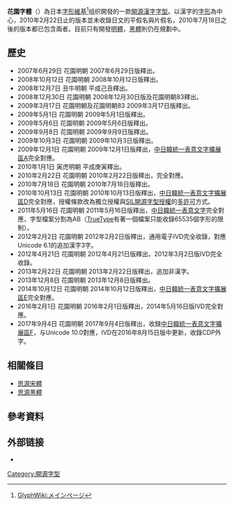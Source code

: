{{refimprove|time=2017-11-02T22:33:45+00:00}}
{{trivia|time=2017-11-02T22:33:45+00:00}}
{{NoteTA
|G1=IT
}}

{{Infobox Software
| name                   = 花園字體
| name_ol                = {{lang|ja|花園フォント}}
| logo                   = 
| screenshot             = 
| caption                = 
| collapsible            = 
| author                 = 上地宏一
| developer              = 
| released               = {{release date and age|2007|06|29}}
| latest release version = 2017年9月4日版
| latest release date    = {{release date and age|2017|9|4}}
| latest preview version = 
| latest preview date    = 
| frequently updated     = 
| programming language   = 
| operating system       = 
| platform               = 
| size                   = 
| language               = 日語
| status                 = 運行中
| genre                  = 字型
| license                = 花園字體授權<br>[[SIL开源字体授权|SIL OFL]]（[[多許可|多許可]]）
| website                = http://fonts.jp/hanazono/
}}

'''花園字體'''（{{lang-ja|'''花園フォント'''}}）為日本[[字形維基|字形維基]]<ref>[[jaglyphwiki:GlyphWiki:メインページ|GlyphWiki:メインページ]]</ref>组织開發的一款[[开放源代码|開源]][[漢字|漢字]][[字型|字型]]。以漢字的[[字形|字形]]為中心，2010年2月22日止的版本並未收錄日文的平假名與片假名，2010年7月18日之後的版本都已包含兩者。目前只有開發[[宋体|明體]]，[[黑体_(字体)|黑體]]則仍在規劃中。

== 歷史 ==
* 2007年6月29日 花園明朝 2007年6月29日版釋出。
* 2008年10月12日 花園明朝 2008年10月12日版釋出。
* 2008年12月7日 丑牛明朝 平成己丑釋出。
* 2008年12月30日 花園明朝 2008年12月30日版及花園明朝83釋出。
* 2009年3月17日 花園明朝及花園明朝83 2009年3月17日版釋出。
* 2009年5月1日 花園明朝 2009年5月1日版釋出。
* 2009年5月6日 花園明朝 2009年5月6日版釋出。
* 2009年9月8日 花園明朝 2009年9月9日版釋出。
* 2009年10月3日 花園明朝 2009年10月3日版釋出。
* 2009年12月1日 花園明朝 2009年12月1日版釋出，[[中日韓統一表意文字擴展區A|中日韓統一表意文字擴展區A]]完全對應。
* 2010年1月1日 寅虎明朝 平成庚寅釋出。
* 2010年2月22日 花園明朝 2010年2月22日版釋出，{{tsl|ja|異体字セレクタ|異體字選擇|IVD}}完全對應。
* 2010年7月18日 花園明朝 2010年7月18日版釋出。
* 2010年10月13日 花園明朝 2010年10月13日版釋出，[[中日韓統一表意文字擴展區D|中日韓統一表意文字擴展區D]]完全對應，授權條款改為獨立授權與[[SIL开源字体授权|SIL開源字型授權]]的[[多許可|多許可]]方式。
* 2011年5月16日 花園明朝 2011年5月16日版釋出，[[中日韓統一表意文字|中日韓統一表意文字]]完全對應，字型檔案分割為AB（[[TrueType|TrueType]]有著一個檔案只能收錄65535個字形的限制）。
* 2012年2月2日 花園明朝 2012年2月2日版釋出，通用電子IVD完全收錄，對應Unicode 6.1的追加漢字3字。
* 2012年4月21日 花園明朝 2012年4月21日版釋出，2012年3月2日版IVD完全收錄。
* 2013年2月22日 花園明朝 2013年2月22日版釋出，追加非漢字。
* 2013年12月8日 花園明朝 2013年12月8日版釋出。
* 2014年10月12日 花園明朝 2014年10月12日版釋出，[[中日韓統一表意文字擴展區E|中日韓統一表意文字擴展區E]]完全對應。
* 2016年2月1日 花園明朝 2016年2月1日版釋出，2014年5月16日版IVD完全對應。
* 2017年9月4日 花園明朝 2017年9月4日版釋出，收録[[中日韓統一表意文字擴展區F|中日韓統一表意文字擴展區F]]，与Unicode 10.0對應，IVD在2016年8月15日版中更新，收錄CDP外字。

== 相關條目 ==
*[[思源宋體|思源宋體]]
*[[思源黑體|思源黑體]]

== 參考資料 ==
{{reflist}}

==外部链接==
*{{官方网站|http://fonts.jp/hanazono/}}{{ja}}{{en}}{{zh}}

{{DEFAULTSORT:hanazono}}

{{Free_and_open-source_typography}}
[[Category:開源字型|Category:開源字型]]